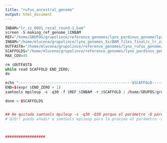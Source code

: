 ```yaml
---
title: "rufus_ancestral_genome"
output: html_document
---
```


```r

INBAM="lr_zz_0001_recal_round-1.bam"
screen -S making_ref_genome_$INBAM
REF="/home/GRUPOS/grupolince/reference_genomes/lynx_pardinus_genome/lp23.fa"
INBAM="/home/mlucena/grupolince/lynx_genomes_5x/BAM_files_final/c_lr_zz_0001_recal_round-1.bam"
OUTFASTA="/home/mlucena/grupolince/reference_genomes/lynx_rufus_genome/lr1_ref_new.fa"
SCAFFOLDS="/home/mlucena/grupolince/reference_genomes/lynx_pardinus_genome/Length_scaffolds_lp23"
MAX_COV=45

rm $OUTFASTA
while read SCAFFOLD END_ZERO; 
do

echo "---------------------------------------------------$SCAFFOLD---------------------------------------------------"
END=$(expr $END_ZERO + 1)
samtools mpileup -s -q30 -f $REF $INBAM -r $SCAFFOLD | /home/GRUPOS/grupolince/reference_genomes/Chrom-Compare-master/pu2fa -c $SCAFFOLD -s 1 -e $END -C $MAX_COV >> $OUTFASTA

done < $SCAFFOLDS


## He quitado samtools mpileup -s -q30 -Q30 porque el parámetro -Q parece que no funciona correctamente en samtools mpileup. 
# OJO!! puedo añadir a samtools mpileup para la proxima el parámetro -a para que escupa todas las bases, ceros incluidos, aunque en principio no es necesario para pu2fa. 



##################





```